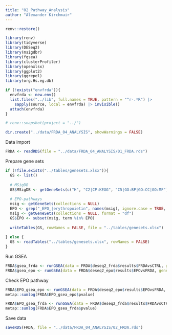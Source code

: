 ```yaml
---
title: "02_Pathway_Analysis"
author: "Alexander Kirchmair"
---
```


```r
renv::restore()

library(renv)
library(tidyverse)
library(DESeq2)
library(msigdbr)
library(fgsea)
library(clusterProfiler)
library(openxlsx)
library(ggplot2)
library(ggrepel)
library(org.Hs.eg.db)

if (!exists("envfrda")){
  envfrda <- new.env()
  list.files("../lib", full.names = TRUE, pattern = "^r-.*R") |>
    sapply(source, local = envfrda) |> invisible()
  attach(envfrda)  
}

# renv::snapshot(project = "../")

dir.create("../data/FRDA_04_ANALYSIS", showWarnings = FALSE)
```


Data import
```r
FRDA <- readRDS(file = "../data/FRDA_04_ANALYSIS/01_FRDA.rds")
```


Prepare gene sets
```r
if (!file.exists("../tables/genesets.xlsx")){
  GS <- list()
  
  # MSigDB
  GS$MSigDB <- getGeneSets(c("H", "C2|CP:KEGG", "C5|GO:BP|GO:CC|GO:MF"), format = "df")
  
  # EPO-pathways
  msig <- getGeneSets(collections = NULL)
  EPO <- grep("_EPO_|erythropoietin", names(msig), ignore.case = TRUE, value = TRUE)
  msig <- getGeneSets(collections = NULL, format = "df")
  GS$EPO <- subset(msig, term %in% EPO)
  
  writeTables(GS, rowNames = FALSE, file = "../tables/genesets.xlsx")
  
} else {
  GS <- readTables("../tables/genesets.xlsx", rowNames = FALSE)
}
```


Run GSEA
```r
FRDA$gsea_frda <- runGSEA(data = FRDA$deseq2_frda$results$FRDAvsCTRL, genesets = GS$MSigDB)
FRDA$gsea_epo <- runGSEA(data = FRDA$deseq2_epo$results$EPOvsFRDA, genesets = GS$MSigDB)
```


Check EPO pathway
```r
FRDA$EPO_gsea_epo <- runGSEA(data = FRDA$deseq2_epo$results$EPOvsFRDA, genesets = GS$EPO)
metap::sumlog(FRDA$EPO_gsea_epo$pvalue)

FRDA$EPO_gsea_frda <- runGSEA(data = FRDA$deseq2_frda$results$FRDAvsCTRL, genesets = GS$EPO)
metap::sumlog(FRDA$EPO_gsea_frda$pvalue)
```


Save data
```r
saveRDS(FRDA, file = "../data/FRDA_04_ANALYSIS/02_FRDA.rds")
```

